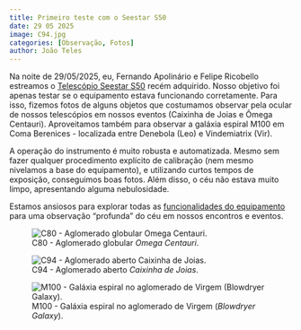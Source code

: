 ```yaml
---
title: Primeiro teste com o Seestar S50
date: 29 05 2025
image: C94.jpg
categories: [Observação, Fotos]
author: João Teles
---
```


Na noite de 29/05/2025, eu, Fernando Apolinário e Felipe Ricobello estreamos o [Telescópio Seestar S50](/acervo/itens/seestarS50/seestarS50.qmd) recém adquirido. Nosso objetivo foi apenas testar se o equipamento estava funcionando corretamente. Para isso, fizemos fotos de alguns objetos que costumamos observar pela ocular de nossos telescópios em nossos eventos (Caixinha de Joias e Ômega Centauri). Aproveitamos também para observar a galáxia espiral M100 em Coma Berenices - localizada entre Denebola (Leo) e Vindemiatrix (Vir).

A operação do instrumento é muito robusta e automatizada. Mesmo sem fazer qualquer procedimento explícito de calibração (nem mesmo nivelamos a base do equipamento), e utilizando curtos tempos de exposição, conseguimos boas fotos. Além disso, o céu não estava muito limpo, apresentando alguma nebulosidade.

Estamos ansiosos para explorar todas as [funcionalidades do equipamento](/acervo/itens/seestarS50/seestarS50.qmd#tutoriais-web-completo-seestar) para uma observação "profunda" do céu em nossos encontros e eventos.

![C80 - Aglomerado globular *Omega Centauri*.](C80.jpg)

![C94 - Aglomerado aberto *Caixinha de Joias*.](C94.jpg)

![M100 - Galáxia espiral no aglomerado de Virgem (*Blowdryer Galaxy*).](M100.jpg)